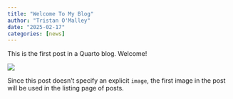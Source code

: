 ```yaml
---
title: "Welcome To My Blog"
author: "Tristan O'Malley"
date: "2025-02-17"
categories: [news]
---
```


This is the first post in a Quarto blog. Welcome!

![](thumbnail.jpg)

Since this post doesn't specify an explicit `image`, the first image in the post will be used in the listing page of posts.
